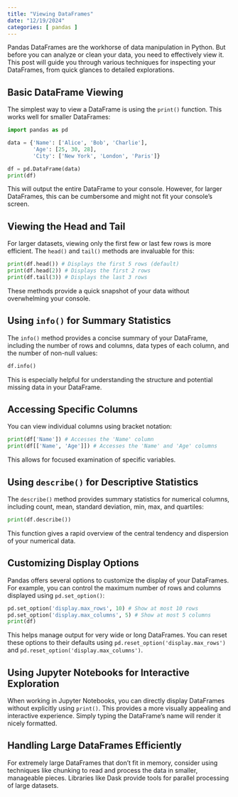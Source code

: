 ```yaml
---
title: "Viewing DataFrames"
date: "12/19/2024"
categories: [ pandas ]
---
```



Pandas DataFrames are the workhorse of data manipulation in Python.  But before you can analyze or clean your data, you need to effectively view it. This post will guide you through various techniques for inspecting your DataFrames, from quick glances to detailed explorations.

##  Basic DataFrame Viewing

The simplest way to view a DataFrame is using the `print()` function.  This works well for smaller DataFrames:

```python
import pandas as pd

data = {'Name': ['Alice', 'Bob', 'Charlie'],
        'Age': [25, 30, 28],
        'City': ['New York', 'London', 'Paris']}

df = pd.DataFrame(data)
print(df)
```

This will output the entire DataFrame to your console. However, for larger DataFrames, this can be cumbersome and might not fit your console's screen.


##  Viewing the Head and Tail

For larger datasets, viewing only the first few or last few rows is more efficient.  The `head()` and `tail()` methods are invaluable for this:


```python
print(df.head()) # Displays the first 5 rows (default)
print(df.head(2)) # Displays the first 2 rows
print(df.tail(3)) # Displays the last 3 rows
```

These methods provide a quick snapshot of your data without overwhelming your console.


##  Using `info()` for Summary Statistics

The `info()` method provides a concise summary of your DataFrame, including the number of rows and columns, data types of each column, and the number of non-null values:


```python
df.info()
```

This is especially helpful for understanding the structure and potential missing data in your DataFrame.


##  Accessing Specific Columns

You can view individual columns using bracket notation:


```python
print(df['Name']) # Accesses the 'Name' column
print(df[['Name', 'Age']]) # Accesses the 'Name' and 'Age' columns
```

This allows for focused examination of specific variables.


##  Using `describe()` for Descriptive Statistics

The `describe()` method provides summary statistics for numerical columns, including count, mean, standard deviation, min, max, and quartiles:


```python
print(df.describe())
```

This function gives a rapid overview of the central tendency and dispersion of your numerical data.


##  Customizing Display Options

Pandas offers several options to customize the display of your DataFrames.  For example, you can control the maximum number of rows and columns displayed using `pd.set_option()`:

```python
pd.set_option('display.max_rows', 10) # Show at most 10 rows
pd.set_option('display.max_columns', 5) # Show at most 5 columns
print(df)
```

This helps manage output for very wide or long DataFrames.  You can reset these options to their defaults using `pd.reset_option('display.max_rows')` and `pd.reset_option('display.max_columns')`.


##  Using Jupyter Notebooks for Interactive Exploration

When working in Jupyter Notebooks, you can directly display DataFrames without explicitly using `print()`.  This provides a more visually appealing and interactive experience. Simply typing the DataFrame's name will render it nicely formatted.



##  Handling Large DataFrames Efficiently

For extremely large DataFrames that don't fit in memory, consider using techniques like chunking to read and process the data in smaller, manageable pieces.  Libraries like Dask provide tools for parallel processing of large datasets.

